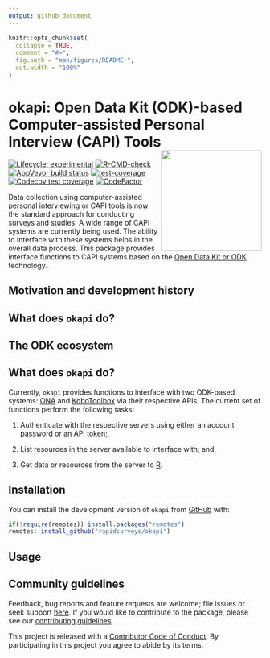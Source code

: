 ```yaml
---
output: github_document
---
```


<!-- README.md is generated from README.Rmd. Please edit that file -->

```r
knitr::opts_chunk$set(
  collapse = TRUE,
  comment = "#>",
  fig.path = "man/figures/README-",
  out.width = "100%"
)
```

# okapi: Open Data Kit (ODK)-based Computer-assisted Personal Interview (CAPI) Tools <img src="man/figures/logo.png" width="200" align="right" />

<!-- badges: start -->
[![Lifecycle: experimental](https://img.shields.io/badge/lifecycle-experimental-orange.svg)](https://www.tidyverse.org/lifecycle/#experimental)
[![R-CMD-check](https://github.com/rapidsurveys/okapi/workflows/R-CMD-check/badge.svg)](https://github.com/rapidsurveys/okapi/actions)
[![AppVeyor build status](https://ci.appveyor.com/api/projects/status/github/rapidsurveys/okapi?branch=master&svg=true)](https://ci.appveyor.com/project/rapidsurveys/okapi)
[![test-coverage](https://github.com/rapidsurveys/okapi/workflows/test-coverage/badge.svg)](https://github.com/rapidsurveys/okapi/actions)
[![Codecov test coverage](https://codecov.io/gh/rapidsurveys/okapi/branch/master/graph/badge.svg)](https://codecov.io/gh/rapidsurveys/okapi?branch=master)
[![CodeFactor](https://www.codefactor.io/repository/github/rapidsurveys/okapi/badge)](https://www.codefactor.io/repository/github/rapidsurveys/okapi)
<!-- badges: end -->

Data collection using computer-assisted personal interviewing or CAPI tools is now the standard approach for conducting surveys and studies. A wide range of CAPI systems are currently being used. The ability to interface with these systems helps in the overall data process. This package provides interface functions to CAPI systems based on the [Open Data Kit or ODK](https://getodk.org) technology.

## Motivation and development history


## What does `okapi` do?


## The ODK ecosystem

## What does `okapi` do?

Currently, `okapi` provides functions to interface with two ODK-based systems: [ONA](https://getodk.org) and [KoboToolbox](https://kobotoolbox.org) via their respective APIs. The current set of functions perform the following tasks:

1. Authenticate with the respective servers using either an account password or an API token;

2. List resources in the server available to interface with; and,

3. Get data or resources from the server to [R](https://cran.r-project.org).

## Installation

<!---
You can install `okapi` from [CRAN](https://cran.r-project.org):

```r
install.packages("okapi")
```
--->

You can install the development version of `okapi` from [GitHub](https://github.com/rapidsurveys/okapi) with:

```r
if(!require(remotes)) install.packages("remotes")
remotes::install_github("rapidsurveys/okapi")
```

## Usage


## Community guidelines

Feedback, bug reports and feature requests are welcome; file issues or seek support [here](https://github.com/rapidsurveys/okapi/issues). If you would like to contribute to the package, please see our [contributing guidelines](https://rapidsurveys.io/okapi/CONTRIBUTING.html).

This project is released with a [Contributor Code of Conduct](https://rapidsurveys.io/okapi/CODE_OF_CONDUCT.html). By participating in this project you agree to abide by its terms.
